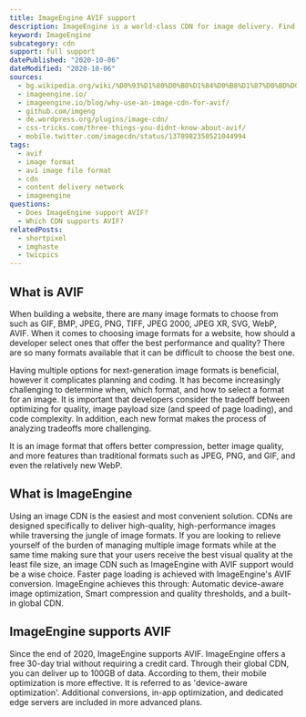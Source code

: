 ```yaml
---
title: ImageEngine AVIF support
description: ImageEngine is a world-class CDN for image delivery. Find out how you can use AVIF images in ImageEngine.
keyword: ImageEngine
subcategory: cdn
support: full support
datePublished: "2020-10-06"
dateModified: "2020-10-06"
sources:
  - bg.wikipedia.org/wiki/%D0%93%D1%80%D0%B0%D1%84%D0%B8%D1%87%D0%BD%D0%B8_%D1%84%D0%B0%D0%B9%D0%BB%D0%BE%D0%B2%D0%B8_%D1%84%D0%BE%D1%80%D0%BC%D0%B0%D1%82%D0%B8
  - imageengine.io/
  - imageengine.io/blog/why-use-an-image-cdn-for-avif/
  - github.com/imgeng
  - de.wordpress.org/plugins/image-cdn/
  - css-tricks.com/three-things-you-didnt-know-about-avif/
  - mobile.twitter.com/imagecdn/status/1378982350521044994
tags:
  - avif
  - image format
  - av1 image file format
  - cdn
  - content delivery network
  - imageengine
questions:
  - Does ImageEngine support AVIF?
  - Which CDN supports AVIF?
relatedPosts:
  - shortpixel
  - imghaste
  - twicpics
---
```


## What is AVIF

When building a website, there are many image formats to choose from such as GIF, BMP, JPEG, PNG, TIFF, JPEG 2000, JPEG XR, SVG, WebP, AVIF. When it comes to choosing image formats for a website, how should a developer select ones that offer the best performance and quality? There are so many formats available that it can be difficult to choose the best one.

Having multiple options for next-generation image formats is beneficial, however it complicates planning and coding. It has become increasingly challenging to determine when, which format, and how to select a format for an image. It is important that developers consider the tradeoff between optimizing for quality, image payload size (and speed of page loading), and code complexity. In addition, each new format makes the process of analyzing tradeoffs more challenging.

It is an image format that offers better compression, better image quality, and more features than traditional formats such as JPEG, PNG, and GIF, and even the relatively new WebP.

## What is ImageEngine

Using an image CDN is the easiest and most convenient solution. CDNs are designed specifically to deliver high-quality, high-performance images while traversing the jungle of image formats. If you are looking to relieve yourself of the burden of managing multiple image formats while at the same time making sure that your users receive the best visual quality at the least file size, an image CDN such as ImageEngine with AVIF support would be a wise choice. Faster page loading is achieved with ImageEngine's AVIF conversion. ImageEngine achieves this through: Automatic device-aware image optimization, Smart compression and quality thresholds, and a built-in global CDN.

## ImageEngine supports AVIF

Since the end of 2020, ImageEngine supports AVIF. ImageEngine offers a free 30-day trial without requiring a credit card. Through their global CDN, you can deliver up to 100GB of data. According to them, their mobile optimization is more effective. It is referred to as 'device-aware optimization'. Additional conversions, in-app optimization, and dedicated edge servers are included in more advanced plans.
